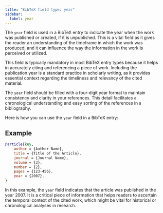 ```yaml
---
title: "BibTeX field type: year"
sidebar:
  label: year
---
```



The `year` field is used in a BibTeX entry to indicate the year when the work was published or created, if it is unpublished. This is a vital field as it gives the reader an understanding of the timeframe in which the work was produced, and it can influence the way the information in the work is perceived or utilized.

<CiteDrive />

This field is typically mandatory in most BibTeX entry types because it helps in accurately citing and referencing a piece of work. Including the publication year is a standard practice in scholarly writing, as it provides essential context regarding the timeliness and relevancy of the cited material.

The `year` field should be filled with a four-digit year format to maintain consistency and clarity in your references. This detail facilitates a chronological understanding and easy sorting of the references in a bibliography.

Here is how you can use the `year` field in a BibTeX entry:

## Example

```bibtex
@article{key,
    author = {Author Name},
    title = {Title of the Article},
    journal = {Journal Name},
    volume = {3},
    number = {2},
    pages = {123-456},
    year = {2007},
}
```

In this example, the `year` field indicates that the article was published in the year 2007. It is a critical piece of information that helps readers to ascertain the temporal context of the cited work, which might be vital for historical or chronological analyses in research.